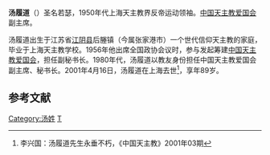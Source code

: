 '''汤履道'''（{{bd|1912年|2月2日|2001年|4月16日}}）圣名若瑟，1950年代上海天主教界反帝运动领袖。[[中国天主教爱国会|中国天主教爱国会]]副主席。

汤履道出生于江苏省[[江阴县|江阴县]]后塍镇（今属张家港市）一个世代信仰天主教的家庭，毕业于上海天主教学校。1956年他出席全国政协会议时，参与发起筹建[[中国天主教爱国会|中国天主教爱国会]]，担任副秘书长。1980年代，汤履道以教友身份担任中国天主教爱国会副主席、秘书长。2001年4月16日，汤履道在上海去世<ref>李兴国：汤履道先生永垂不朽，《中国天主教》2001年03期</ref>，享年89岁。

==参考文献==
{{reflist}}

[[Category:汤姓|Category:汤姓]]
[[Category:张家港人|T]]